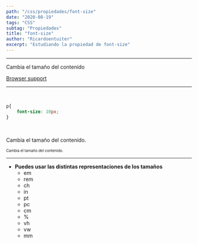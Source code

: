 ```yaml
---
path: "/css/propiedades/font-size"
date: "2020-08-19"
tags: "CSS"
subtag: "Propiedades"
title: "font-size"
author: "Ricardoentuiter"
excerpt: "Estudiando la propiedad de font-size"
---
```


---
Cambia el tamaño del contenido

[Browser support](https://caniuse.com/#search=font-size)

---
<br/>

```css
p{
    font-size: 10px;
}
```
<br/>
<p>Cambia el tamaño del contenido.</p>
<p style="font-size: 10px">Cambia el tamaño del contenido.</p>

---

- **Puedes usar las distintas representaciones de los tamaños**
    - em
    - rem
    - ch
    - in
    - pt 
    - pc
    - cm 
    - %
    - vh
    - vw
    - mm